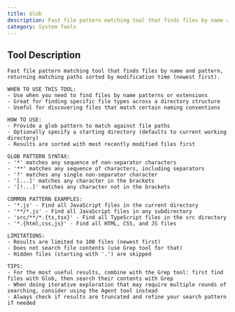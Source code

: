 ```yaml
---
title: Glob
description: Fast file pattern matching tool that finds files by name and pattern, returning matching paths sorted by modification time (newest first).
category: System Tools
---
```


## Tool Description

```
Fast file pattern matching tool that finds files by name and pattern, returning matching paths sorted by modification time (newest first).

WHEN TO USE THIS TOOL:
- Use when you need to find files by name patterns or extensions
- Great for finding specific file types across a directory structure
- Useful for discovering files that match certain naming conventions

HOW TO USE:
- Provide a glob pattern to match against file paths
- Optionally specify a starting directory (defaults to current working directory)
- Results are sorted with most recently modified files first

GLOB PATTERN SYNTAX:
- '*' matches any sequence of non-separator characters
- '**' matches any sequence of characters, including separators
- '?' matches any single non-separator character
- '[...]' matches any character in the brackets
- '[!...]' matches any character not in the brackets

COMMON PATTERN EXAMPLES:
- '*.js' - Find all JavaScript files in the current directory
- '**/*.js' - Find all JavaScript files in any subdirectory
- 'src/**/*.{ts,tsx}' - Find all TypeScript files in the src directory
- '*.{html,css,js}' - Find all HTML, CSS, and JS files

LIMITATIONS:
- Results are limited to 100 files (newest first)
- Does not search file contents (use Grep tool for that)
- Hidden files (starting with '.') are skipped

TIPS:
- For the most useful results, combine with the Grep tool: first find files with Glob, then search their contents with Grep
- When doing iterative exploration that may require multiple rounds of searching, consider using the Agent tool instead
- Always check if results are truncated and refine your search pattern if needed
```